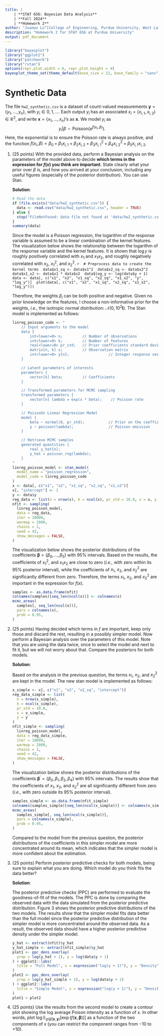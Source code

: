```yaml
---
title: |
    | **STAT 656: Bayesian Data Analysis**
    | **Fall 2024**
    | **Homework 2**
author: "Juanwu Lu^[College of Engineering, Purdue University, West Lafayette, IN, USA]"
description: "Homework 2 for STAT 656 at Purdue University"
output: pdf_document
---
```

```r
library("bayesplot")
library("ggplot2")
library("patchwork")
library("rstan")
options(repr.plot.width = 6, repr.plot.height = 4)
bayesplot_theme_set(theme_default(base_size = 12, base_family = "sans"))
```

# Synthetic Data

The file `hw2_synthetic.csv` is a dataset of count-valued measurements $\boldsymbol{y}=\left\{y_1,\ldots,y_n\right\}$, with $y_i\in{0, 1,\ldots}$. Each output $y_{i}$ has an associated $x_{i}=(x_{i,1},x_{i,2})\in\mathbb{R}^{2}$, and write $\boldsymbol{x} = \left\{x_{1},\ldots,x_{n}\right\}$'s as $\boldsymbol{x}$. We model $y_{i}$ as
$$
    y_{i}|\beta\sim\text{Poisson}(e^{f(x_{i},\beta)}).
$$
Here, the exponential is to ensure the Poisson rate is always positive, and the function $f(x_{i},\beta) = \beta_{0} + \beta_{1}x_{i,1} + \beta_{2}x_{i,2} + \beta_{3}x^{2}_{i,1} + \beta_{4}x^{2}_{i,2} + \beta_{5}x_{i,1}x_{i,2}$.

1. (25 points) With the provided data, perform a Bayesian analysis on the parameters of the model above to decide **which terms in the expression for $f(x)$ you think are important**. State clearly what your prior over $\beta$ is, and how you arrived at your conclusion, including any useful figures (especially of the posterior distribution). You can use Stan.

    **Solution**:

    ```r
    # Read the data
    if (file.exists("data/hw2_synthetic.csv")) {
      data <- read.csv("data/hw2_synthetic.csv", header = TRUE)
    } else {
      stop("FileNotFound: data file not found at 'data/hw2_synthetic.csv'.")
    }
    summary(data)
    ```

    Since the model is a Poisson regression, the logarithm of the response variable is assumed to be a linear combination of the kernel features. The visualization below shows the relationship between the logarithm of the response variable and the kernel features. It is shown that $\log{y}$ is roughly positively correlated with $x_{1}$ and $x_{1}x_{2}$, and roughly negatively correlated with $x_{2}$, $x_{1}^{2}$, and $x_{2}^{2}$.
    ```r
    # Preprocess data to create the kernel terms
    data$x1_sq <- data$x1^2
    data$x2_sq <- data$x2^2
    data$x1_x2 <- data$x1 * data$x2
    data$log_y <- log(data$y + 1)
    data <- data[, c("x1", "x2", "x1_sq", "x2_sq", "x1_x2", "y", "log_y")]
    plot(data[, c("x1", "x2", "x1_sq", "x2_sq", "x1_x2", "log_y")])
    ```

    Therefore, the weights $\beta_{i}$ can be both positive and negative. Given no prior knowledge on the features, I choose a non-informative prior for the weights, _i.e.,_ the isotropic normal distribution: $\mathcal{N}(0, 10^2\mathbf{I})$. The Stan model is implemented as follows:

    ```r
    linreg_poisson_code <- "
        // Input arguments to the model
        data {
            int<lower=0> n;         // Number of observations
            int<lower=0> k;         // Number of features
            real<lower=0> pr_std;   // Prior coefficients standard deviation
            matrix[n, k] x;         // Observation matrix
            int<lower=0> y[n];                  // Integer response vector
        }

        // Latent parameters of interests
        parameters {
            vector[k] beta;         // Coefficients
        }

        // Transformed parameters for MCMC sampling
        transformed parameters {
            vector[n] lambda = exp(x * beta);    // Poisson rate
        }

        // PoissoXn Linear Regression Model
        model {
            beta ~ normal(0, pr_std);           // Prior on the coefficients
            y ~ poisson(lambda);                // Poisson emission
        }

        // Retrieve MCMC samples
        generated quantities {
            real y_hat[n];
            y_hat = poisson_rng(lambda);
        }
    "
    linreg_poisson_model <- stan_model(
      model_name = "poisson_regression",
      model_code = linreg_poisson_code
    )
    x <- data[, c("x1", "x2", "x1_sq", "x2_sq", "x1_x2")]
    x[, "intercept"] <- 1
    y <- data$y
    reg_data <- list(n = nrow(x), k = ncol(x), pr_std = 10.0, x = x, y = y)
    nfit <- sampling(
      linreg_poisson_model,
      data = reg_data,
      iter = 10000,
      warmup = 2000,
      chains = 1,
      seed = 42,
      show_messages = FALSE,
    )
    ```

    The visualization below shows the posterior distributions of the coefficients $\boldsymbol{\beta} = \left\{\beta_{0},\ldots,\beta_{5}\right\}$ with 95\% intervals. Based on the results, the coefficients of $x_{1}^2$, and $x_{1}x_{2}$ are close to zero (_i.e.,_ with zero within its 95\% posterior interval), while the coefficients of $x_{1}$, $x_{2}$, and $x_{2}^2$ are significantly different from zero. Therefore, the terms $x_{1}$, $x_{2}$, and $x_{2}^2$ are important in the expression for $f(x)$.

    ```r
    samples <- as.data.frame(nfit)
    colnames(samples)[seq_len(ncol(x))] <- colnames(x)
    mcmc_areas(
      samples[, seq_len(ncol(x))],
      pars = colnames(x),
      prob = 0.95,
    )
    ```

2. (25 points) Having decided which terms in $f$ are important, keep only those and discard the rest, resulting in a possibly simpler model. Now perform a Bayesian analysis over the parameters of this model. Note that you are using the data twice, once to select the model and next to fit it, but we will not worry about that. Compare the posteriors for both models.

    **Solution**:

    Based on the analysis in the previous question, the terms $x_{1}$, $x_{2}$, and $x_{2}^2$ are kept in the model. The new stan model is implemented as follows:

    ```r
    x_simple <- x[, c("x1", "x2", "x2_sq", "intercept")]
    reg_data_simple <- list(
      n = nrow(x_simple),
      k = ncol(x_simple),
      pr_std = 10.0,
      x = x_simple,
      y = y
    )
    nfit_simple <- sampling(
      linreg_poisson_model,
      data = reg_data_simple,
      iter = 10000,
      warmup = 2000,
      chains = 1,
      seed = 42,
      show_messages = FALSE,
    )
    ```

    The visualization below shows the posterior distributions of the coefficients $\boldsymbol{\beta}^\prime = \left\{\beta_{0},\beta_{1},\beta_{2},\beta_{4}\right\}$ with 95\% intervals. The results show that the coefficients of $x_{1}$, $x_{2}$, and $x_{2}^2$ are all significantly different from zero (_i.e.,_ with zero outside its 95% posterior interval).

    ```r
    samples_simple <- as.data.frame(nfit_simple)
    colnames(samples_simple)[seq_len(ncol(x_simple))] <- colnames(x_simple)
    mcmc_areas(
      samples_simple[, seq_len(ncol(x_simple))],
      pars = colnames(x_simple),
      prob = 0.95,
    )
    ```

    Compared to the model from the previous question, the posterior distributions of the coefficients in this simpler model are more concentrated around its mean, which indicates that the simpler model is more confident about the estimation.

3. (25 points) Perform posterior predictive checks for both models, being sure to explain what you are doing. Which model do you think fits the data better?

    **Solution**:

    The posterior predictive checks (PPC) are performed to evaluate the goodness-of-fit of the models. The PPC is done by comparing the observed data with the data simulated from the posterior predictive distribution. Figure 3 shows the posterior predictive distributions of the two models. The results show that the simpler model fits data better than the full model since the posterior predictive distribution of the simpler model is more concentrated around the observed data. As a result, the observed data should have a higher posterior predictive density under the simpler model.

    ```r
    y_hat <- extract(nfit)$y_hat
    y_hat_simple <- extract(nfit_simple)$y_hat
    plot1 <- ppc_dens_overlay(
      yrep = log(y_hat + 1), y = log(data$y + 1)
    ) + ggplot2::labs(
      title = "Full Model", x = expression("log(y + 1)"), y = "Density"
    )
    plot2 <- ppc_dens_overlay(
      yrep = log(y_hat_simple + 1), y = log(data$y + 1)
    ) + ggplot2::labs(
      title = "Simple Model", x = expression("log(y + 1)"), y = "Density"
    )
    plot1 + plot2
    ```


4. (25 points) Use the results from the second model to create a contour plot showing the log average Poison intensity as a function of $x$. In other words, plot $\log\mathbb{E}_{p(\beta|\boldsymbol{x},\boldsymbol{y})}[\exp\left(f(\boldsymbol{x},\boldsymbol{\beta})\right)]$ as a function of the two components of $x$ (you can restrict the component ranges from $-10$ to $+10$).

\pagebreak
